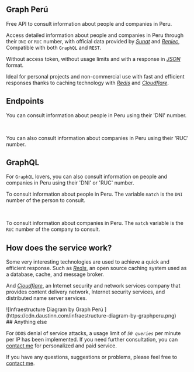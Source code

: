 
<article className="max-w-2xl w-full pt-5 mx-auto">

# Graph Perú

Free API to consult information about people and companies in Peru.

Access detailed information about people and companies in Peru through their `DNI` or `RUC` number, with official data provided by [_Sunat_](https://www.sunat.gob.pe) and [_Reniec_](https://www.reniec.gob.pe), Compatible with both `GraphQL` and `REST`.

Without access token, without usage limits and with a response in [_JSON_](https://www.json.org) format.

Ideal for personal projects and non-commercial use with fast and efficient responses thanks to caching technology with [_Redis_](https://redis.io) and [_Cloudflare_](https://www.cloudflare.com).

## Endpoints

You can consult information about people in Peru using their 'DNI' number.

<FetchPerson info="Use the native JavaScript or axios API to query the API." />
<br />

You can also consult information about companies in Peru using their 'RUC' number.

<FetchBusiness info="Use the native JavaScript or axios API to query the API." />

## GraphQL

For `GraphQL` lovers, you can also consult information on
people and companies in Peru using their 'DNI' or 'RUC' number.

To consult information about people in Peru. The variable `match` is the `DNI` number of the person to consult.

<GraphqlPerson info="Use any GraphQL client to query the API. like Apollo Client, Relay, urql etc." />
<br />

To consult information about companies in Peru. The `match` variable is the `RUC` number of the company to consult.

<GraphqlBusiness info="Use any GraphQL client to query the API. like Apollo Client, Relay, urql etc." />

## How does the service work?

Some very interesting technologies are used to achieve a quick and efficient response. Such as [_Redis_](https://redis.io), an open source caching system used as a database, cache, and message broker.

And [_Cloudflare_](https://www.cloudflare.com), an Internet security and network services company that provides content delivery network, Internet security services, and distributed name server services.

<div className="max-w-[400px]">
  ![Infraestructure Diagram by Graph Perú
  ](https://cdn.daustinn.com/infraestructure-diagram-by-graphperu.png)
</div>
## Anything else

For `DDOS` denial of service attacks, a usage limit of _`50 queries`_ per minute per IP has been implemented. If you need further consultation, you can [contact me](mailto:daustinn.dev@gmail.com) for personalized and paid service.

If you have any questions, suggestions or problems, please feel free to [contact me](mailto:daustinn.dev@gmail.com).

<br/>
<br/>
</article>
